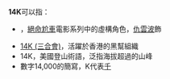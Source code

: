 {{DisambigNav|14|K}}
'''14K'''可以指：
*{{link-en|14K (絕命尬車)|14K (Death Race)}}，[[絕命尬車|絕命尬車]]電影系列中的虛構角色，[[仇雲波|仇雲波]]飾
*[[14K_(三合會)|14K (三合會)]]，活躍於香港的黑幫組織
*14K，美國登山術語，泛指海拔超過{{convert|14000|ft|m}}的山峰
*數字14,000的簡寫，K代表[[1000|千]]

{{disambig}}